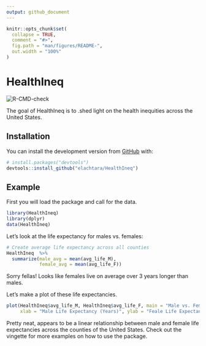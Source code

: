 ```yaml
---
output: github_document
---
```


<!-- README.md is generated from README.Rmd. Please edit that file -->

```r
knitr::opts_chunk$set(
  collapse = TRUE,
  comment = "#>",
  fig.path = "man/figures/README-",
  out.width = "100%"
)
```

# HealthIneq

<!-- badges: start -->
![R-CMD-check](https://github.com/elachtara/HealthIneq/workflows/R-CMD-check/badge.svg)
<!-- badges: end -->

The goal of HealthIneq is to .shed light on the health inequities across the United States. 

## Installation

You can install the development version from [GitHub](https://github.com/) with:

``` r
# install.packages("devtools")
devtools::install_github("elachtara/HealthIneq")
```
## Example

First you will load the package and call for the data. 

```r
library(HealthIneq)
library(dplyr)
data(HealthIneq)
```

Let's look at the life expectancy for males vs. females:

```r
# Create average life expectancy across all counties
HealthIneq  %>% 
  summarize(male_avg = mean(avg_life_M), 
            female_avg = mean(avg_life_F))
```
Sorry fellas! Looks like females live on average over 3 years longer than males.

Let's make a plot of these life expectancies.

```r
plot(HealthIneq$avg_life_M, HealthIneq$avg_life_F, main = "Male vs. Female Life Expectancies",
     xlab = "Male Life Expectancy (Years)", ylab = "Feale Life Expectancy (Years)")
```
Pretty neat, appears to be a linear relationship between male and female life expectancies across the counties of the United States. Check out the vingette for more examples on how to use the package.

